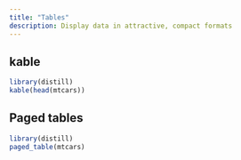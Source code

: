 ```yaml
---
title: "Tables"
description: Display data in attractive, compact formats
---
```


## kable

```r
library(distill)
kable(head(mtcars))
```


## Paged tables

```r
library(distill)
paged_table(mtcars)
```

